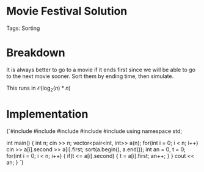 


<Sidebar moduleId={moduleId} /> 

# Movie Festival Solution

Tags: Sorting

# Breakdown

It is always better to go to a movie if it ends first since we will be able to go to the next movie sooner. Sort them by 
ending time, then simulate. 

This runs in $\mathcal{O}(\log_2(n)*n)$

# Implementation

<div style={{ transform: 'translateX(150px)' }}>
  <SyntaxHighlighter language="cpp" style={okaidia}>
{`#include <cmath>
#include <cstdio>
#include <vector>
#include <iostream>
#include <algorithm>
using namespace std;

int main() {
    int n; cin >> n; 
    vector<pair<int, int>> a(n); 
    for(int i = 0; i < n; i++) cin >> a[i].second >> a[i].first; 
    sort(a.begin(), a.end()); 
    int an = 0, t = 0;  
    for(int i = 0; i < n; i++) {
        if(t <= a[i].second) {
            t = a[i].first; 
            an++; 
        }
    }
    cout << an; 
}
`}
  </SyntaxHighlighter>
</div>
